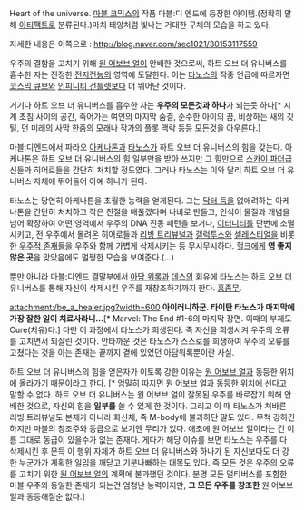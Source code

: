 Heart of the universe. [[마블 코믹스]]의 작품 마블:디 엔드에 등장한 아이템.(정확히 말해 [[아티팩트]]로 분류된다.)마치 태양처럼 빛나는 거대한 구체의 모습을 하고 있다.

자세한 내용은 이쪽으로 : http://blog.naver.com/sec1021/30153117559 

우주의 결함을 고치기 위해 [[원 어보브 얼]]이 안배한 것으로써, 하트 오브 더 유니버스를 흡수한 자는 진정한 [[전지전능]]의 영역에 도달한다. 이는 [[타노스]]의 작중 언급에 따르자면 [[코스믹 큐브]]와 [[인피니티 건틀렛]]보다 더 뛰어난 것이다. 

거기다 하트 오브 더 유니버스를 흡수한 자는 '''우주의 모든것과 하나'''가 되는듯 하다[* 시계 초침 사이의 공간, 죽어가는 여인의 마지막 숨결, 순수한 아이의 꿈, 비상하는 새의 깃털, 먼 미래의 사막 한줌의 모래나 작가의 플롯 맥락 등등 모든것을 아우른다.]

마블:디엔드에서 파라오 [[아케나톤]]과 [[타노스]]가 하트 오브 더 유니버스의 힘을 갖는다. 아케나톤은 하트 오브 더 유니버스의 힘 일부만을 받아 쓰지만 그 힘만으로 [[스카이 파더]]급 신들과 히어로들을 간단히 처치할 정도였다. 그러나 타노스는 이와 달리 하트 오브 더 유니버스 자체에 뛰어들어 아예 하나가 된다. 

타노스는 당연히 아케나톤을 초월한 능력을 얻게된다. 그는 [[닥터 둠]]을 없애려하는 아케나톤을 간단히 처치하고 작은 친절을 배풀겠다며 나비로 만들고, 인식이 물질과 개념을 넘어 확장하여 어떤 영역에서 우주의 DNA 진동 패턴을 보거나, [[이터니티]]를 단번에 소멸시키고, 전 우주에서 몰려온 히어로들과 [[리빙 트리뷰널]]과 [[갤럭투스]]와 [[셀레스티얼]]을 비롯한 [[우주적 존재]]들을 우주와 함께 가볍게 삭제시키는 등 무시무시하다. [[헐크]]에게 '''영 좋지않은 곳'''을 맞았음에도 멀쩡한 모습을 보여준다.(...)

뿐만 아니라 마블:디엔드 결말부에서 [[아담 워록]]과 [[데스]]의 회유에 타노스는 하트 오브 더 유니버스를 통해 자신이 삭제시킨 우주를 재창조하기까지 한다. [[흠좀무]]. 

attachment:/be_a_healer.jpg?width=600
'''아이러니하군. 타이탄 타노스가 마지막에 가장 잘한 일이 치료사라니...'''[* Marvel: The End #1-6의 마지막 장면. 이때의 부제도 Cure(치유)다.] 다만 이 과정에서 타노스가 희생된다. 즉 자신을 희생시켜 우주의 오류를 고치면서 되살린 것이다. 안타까운 것은 타노스가 스스로를 희생하여 우주의 오류를 고쳤다는 것을 아는 존재는 끝까지 곁에 있었던 아담워록뿐이란 사실.

하트 오브 더 유니버스의 힘을 얻은자가 이토록 강한 이유는 [[원 어보브 얼]]과 동등한 위치에 올라가기 때문이라고 한다. [* 엄밀히 따지면 원 어보브 얼과 동등한 위치에 선다고 말할 수 없다. 하트 오브 더 유니버스는 원 어보브 얼이 잘못된 우주를 바로잡기 위해 안배한 것으로, 자신의 힘을 '''일부를''' 쓸 수 있게 한 것이다. 그리고 이 때 타노스가 쳐바른 리빙 트리뷰널도 본체가 아니라 화신체, 즉 M-body에 불과하단 말도 있다. 무척 강하긴 하지만 마블의 창조주와 동급으로 보기엔 무리가 있다. 애초에 원 어보브 얼이라는 건 이름 그대로 동급이 있을수가 없는 존재다. 게다가 해당 이슈를 보면 타노스는 우주를 다 삭제시킨 후 문득 이 행위 자체가 하트 오브 더 유니버스와 하나가 된 자신보다도 더 강한 누군가가 계획한 일임을 깨닫고 기분나빠하는 대목도 있다. 즉 모든 것은 우주의 오류를 고치기 위한 [[원 어보브 얼]]의 계획에 불과했던 것이다. 분명 모든 멀티버스를 포함한 마블 우주와 동일한 존재가 되는건 엄청난 능력이지만, '''그 모든 우주를 창조한''' 원 어보브 얼과 동등해질순 없다.]
